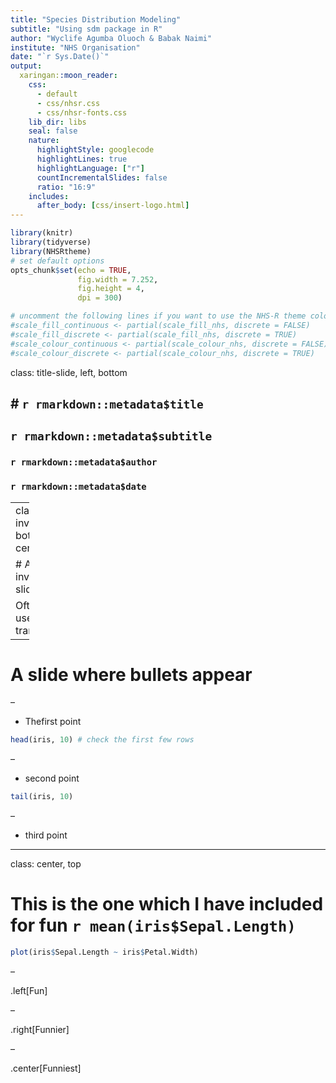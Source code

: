```yaml
---
title: "Species Distribution Modeling"
subtitle: "Using sdm package in R"
author: "Wyclife Agumba Oluoch & Babak Naimi"
institute: "NHS Organisation"
date: "`r Sys.Date()`"
output:
  xaringan::moon_reader:
    css: 
      - default
      - css/nhsr.css
      - css/nhsr-fonts.css
    lib_dir: libs
    seal: false
    nature:
      highlightStyle: googlecode
      highlightLines: true
      highlightLanguage: ["r"]
      countIncrementalSlides: false
      ratio: "16:9"
    includes:
      after_body: [css/insert-logo.html]
---
```


```r
library(knitr)
library(tidyverse)
library(NHSRtheme)
# set default options
opts_chunk$set(echo = TRUE,
               fig.width = 7.252,
               fig.height = 4,
               dpi = 300)

# uncomment the following lines if you want to use the NHS-R theme colours by default
#scale_fill_continuous <- partial(scale_fill_nhs, discrete = FALSE)
#scale_fill_discrete <- partial(scale_fill_nhs, discrete = TRUE)
#scale_colour_continuous <- partial(scale_colour_nhs, discrete = FALSE)
#scale_colour_discrete <- partial(scale_colour_nhs, discrete = TRUE)
```

class: title-slide, left, bottom

# `r rmarkdown::metadata$title`
----
## **`r rmarkdown::metadata$subtitle`**
### `r rmarkdown::metadata$author`
### `r rmarkdown::metadata$date`

---
class: inverse, bottom, center

# An inverse slide

Often used for transitions

---

# A slide where bullets appear

--

* Thefirst point
```r
head(iris, 10) # check the first few rows
```


--

* second point
```r
tail(iris, 10)
```
--

* third point

---

class: center, top

# This is the one which I have included for fun `r mean(iris$Sepal.Length)`
```r
plot(iris$Sepal.Length ~ iris$Petal.Width)
```
--

.left[Fun]

--

.right[Funnier]

--

.center[Funniest]
